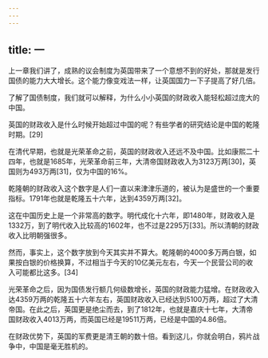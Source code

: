 ```yaml
---
---
---
```

title: 一
---



上一章我们讲了，成熟的议会制度为英国带来了一个意想不到的好处，那就是发行国债的能力大大增长。这个能力像变戏法一样，让英国国力一下子提高了好几倍。

了解了国债制度，我们就可以解释，为什么小小英国的财政收入能轻松超过庞大的中国。

英国的财政收入是什么时候开始超过中国的呢？有些学者的研究结论是中国的乾隆时期。[29]

在清代早期，也就是光荣革命之前，英国的财政收入还远不及中国。比如康熙二十四年，也就是1685年，光荣革命前三年，大清帝国财政收入为3123万两[30]，英国则为493万两[31]，仅为中国的16%。

乾隆朝的财政收入这个数字是人们一直以来津津乐道的，被认为是盛世的一个重要指标。1791年也就是乾隆五十六年，达到4359万两[32]。

这在中国历史上是一个非常高的数字。明代成化十六年，即1480年，财政收入是1332万，到了明代收入比较高的1602年，也不过是2295万[33]。所以清朝的财政收入比明朝强很多。

然而，事实上，这个数字放到今天其实并不算大。乾隆朝的4000多万两白银，如果按白银的价格换算，不过相当于今天的10亿美元左右，今天一个民营公司的收入可能都比这多。[34]

光荣革命之后，因为国债发行额几何级数增长，英国的财政能力猛增。在财政收入达4359万两的乾隆五十六年左右，英国财政收入已经达到5100万两，超过了大清帝国。在此之后，英国更是绝尘而去，到了1812年，也就是嘉庆十七年，大清帝国财政收入4013万两，而英国已经是19511万两，已经是中国的4.86倍。

在财政优势下，英国的军费更是清王朝的数十倍。看到这儿，你就会明白，鸦片战争中，中国是毫无胜机的。